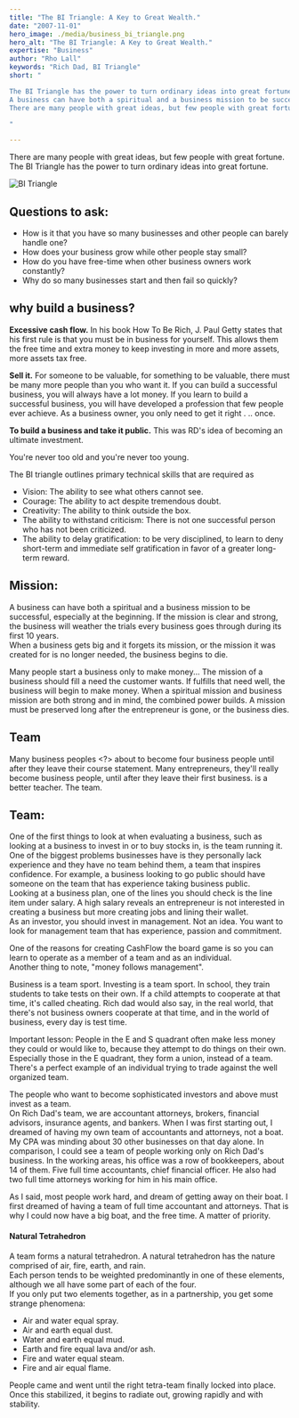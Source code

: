 ```yaml
---
title: "The BI Triangle: A Key to Great Wealth."
date: "2007-11-01"
hero_image: ./media/business_bi_triangle.png
hero_alt: "The BI Triangle: A Key to Great Wealth."
expertise: "Business"
author: "Rho Lall"
keywords: "Rich Dad, BI Triangle"
short: "

The BI Triangle has the power to turn ordinary ideas into great fortune.  
A business can have both a spiritual and a business mission to be successful.
There are many people with great ideas, but few people with great fortune.  

"

---
```


There are many people with great ideas, but few people with great fortune.  The BI Triangle has the power to turn ordinary ideas into great fortune.   

![BI Triangle](./media/content/bi_triangle.png)

## Questions to ask:   

- How is it that you have so many businesses and other people can barely handle one?
- How does your business grow while other people stay small?
- How do you have free-time when other business owners work constantly?
- Why do so many businesses start and then fail so quickly?

## why build a business?

**Excessive cash flow.** In his book How To Be Rich, J. Paul Getty states that his first rule is that you must be in business for yourself. 
This allows them the free time and extra money to keep investing in more and more assets, more assets tax free.

**Sell it.** For someone to be valuable, for something to be valuable, there must be many more people than you who want it.
If you can build a successful business, you will always have a lot money.
If you learn to build a successful business, you will have developed a profession that few people ever achieve. 
As a business owner, you only need to get it right . .. once.

**To build a business and take it public.** This was RD's idea of becoming an ultimate investment.

You're never too old and you're never too young.

The BI triangle outlines primary technical skills that are required as

- Vision: The ability to see what others cannot see. 
- Courage: The ability to act despite tremendous doubt.
- Creativity: The ability to think outside the box.
- The ability to withstand criticism: There is not one successful person who has not been criticized. 
- The ability to delay gratification: to be very disciplined, to learn to deny short-term and immediate self gratification in favor of a greater long-term reward.

## Mission:

A business can have both a spiritual and a business mission to be successful, especially at the beginning. 
If the mission is clear and strong, the business will weather the trials every business goes through during its first 10 years.  
When a business gets big and it forgets its mission, or the mission it was created for is no longer needed, the business begins to die.

Many people start a business only to make money... 
The mission of a business should fill a need the customer wants. If fulfills that need well, the business will begin to make money.
When a spiritual mission and business mission are both strong and in mind, the combined power builds.
A mission must be preserved long after the entrepreneur is gone, or the business dies.

## Team

Many business peoples <?> about to become four business people until after they leave their course statement. Many entrepreneurs, they'll really become business people, until after they leave their first business. <Garbled> is a better teacher. The team.

## Team:

One of the first things to look at when evaluating a business, such as looking at a business to invest in or to buy stocks in, is the team running it.
One of the biggest problems businesses have is they personally lack experience and they have no team behind them, a team that inspires confidence.
For example, a business looking to go public should have someone on the team that has experience taking business public.  
Looking at a business plan, one of the lines you should check is the line item under salary.
A high salary reveals an entrepreneur is not interested in creating a business but more creating jobs and lining their wallet.  
As an investor, you should invest in management.  Not an idea.  You want to look for management team that has experience, passion and commitment.   

One of the reasons for creating CashFlow the board game is so you can learn to operate as a member of a team and as an individual.  
Another thing to note, "money follows management".  

Business is a team sport. Investing is a team sport.
In school, they train students to take tests on their own. If a child attempts to cooperate at that time, it's called cheating. 
Rich dad would also say, in the real world, that there's not business owners cooperate at that time, and in the world of business, every day is test time.

Important lesson: People in the E and S quadrant often make less money they could or would like to, because they attempt to do things on their own. 
Especially those in the E quadrant, they form a union, instead of a team. 
There's a perfect example of an individual trying to trade against the well organized team.

The people who want to become sophisticated investors and above must invest as a team.  
On Rich Dad's team, we are accountant attorneys, brokers, financial advisors, insurance agents, and bankers.
When I was first starting out, I dreamed of having my own team of accountants and attorneys, not a boat.
My CPA was minding about 30 other businesses on that day alone.
In comparison, I could see a team of people working only on Rich Dad's business. 
In the working areas, his office was a row of bookkeepers, about 14 of them. 
Five full time accountants, chief financial officer. He also had two full time attorneys working for him in his main office.

As I said, most people work hard, and dream of getting away on their boat. 
I first dreamed of having a team of full time accountant and attorneys. 
That is why I could now have a big boat, and the free time. A matter of priority.

#### Natural Tetrahedron

A team forms a natural tetrahedron. A natural tetrahedron has the nature comprised of air, fire, earth, and rain.  
Each person tends to be weighted predominantly in one of these elements, although we all have some part of each of the four.  
If you only put two elements together, as in a partnership, you get some strange phenomena:

- Air and water equal spray.
- Air and earth equal dust.
- Water and earth equal mud.
- Earth and fire equal lava and/or ash.
- Fire and water equal steam.
- Fire and air equal flame.

People came and went until the right tetra-team finally locked into place.  Once this stabilized, it begins to radiate out, growing rapidly and with stability.   

